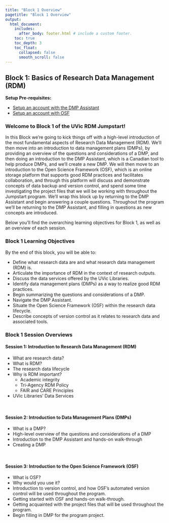 ```yaml
---
title: "Block 1 Overview"
pagetitle: "Block 1 Overview"
output:
  html_document:
    includes:
      after_body: footer.html # include a custom footer.
    toc: true
    toc_depth: 3
    toc_float:
      collapsed: false
      smooth_scroll: false
---
```


## Block 1: Basics of Research Data Management (RDM)

**Setup Pre-requisites:**

  * <a href="Block7_EXT-DMP-setup.html">Setup an account with the DMP Assistant</a>
  * <a href="Block7_EXT-osfsetup.html">Setup an account with OSF</a>


### Welcome to Block 1 of the UVic RDM Jumpstart!

In this Block we're going to kick things off with a high-level introduction of the most fundamental aspects of Research Data Management (RDM).  We'll then move into an introduction to data management plans (DMPs), by providing an overview of the questions and considerations of a DMP, and then doing an introduction to the DMP Assistant, which is a Canadian tool to help produce DMPs, and we'll create a new DMP.  We will then move to an introduction to the Open Science Framework (OSF), which is an online storage platform that supports good RDM practices and facilitates collaboration, and through this platform will discuss and demonstrate concepts of data backup and version control, and spend some time investigating the project files that we will be working with throughout the Jumpstart program.  We'll wrap this block up by returning to the DMP Assistant and begin answering a couple questions.  Throughout the program we'll be returning to the DMP Assistant, and filling in questions as new concepts are introduced.

Below you'll find the overarching learning objectives for Block 1, as well as an overview of each session.

### Block 1 Learning Objectives

By the end of this block, you will be able to:

* Define what research data are and what research data management (RDM) is.
* Articulate the importance of RDM in the context of research outputs.
* Discuss the data services offered by the UVic Libraries.
* Identify data management plans (DMPs) as a way to realize good RDM practices.
* Begin summarizing the questions and considerations of a DMP.
* Navigate the DMP Assistant.
* Situate the Open Science Framework (OSF) within the research data lifecycle.
* Describe concepts of version control as it relates to research data and associated tools.

### Block 1 Session Overviews


#### Session 1: Introduction to Research Data Management (RDM)

* What are research data?
* What is RDM?
* The research data lifecycle
* Why is RDM important?
  * Academic integrity
  * Tri-Agency RDM Policy
  * FAIR and CARE Principles
* UVic Libraries' Data Services

<br>

#### Session 2: Introduction to Data Management Plans (DMPs)

* What is a DMP?
* High-level overview of the questions and considerations of a DMP
* Introduction to the DMP Assistant and hands-on walk-through
* Creating a DMP

<br>

#### Session 3: Introduction to the Open Science Framework (OSF)

* What is OSF?
* Why would you use it?
* Introduction to version control, and how OSF's automated version control will be used throughout the program.
* Getting started with OSF and hands-on walk-through.
* Getting acquainted with the project files that will be used throughout the program.
* Begin filling in DMP for the program project.









